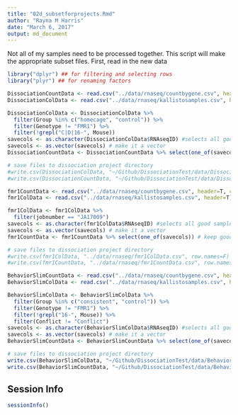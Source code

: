```yaml
---
title: "02d_subsetforprojects.Rmd"
author: "Rayna M Harris"
date: "March 6, 2017"
output: md_document
---
```


Not all of my samples need to be processed together. This script will make the appropriate subset files. First, read in the new data

```r
library("dplyr") ## for filtering and selecting rows
library("plyr") ## for renaming factors
```


```r
DissociationCountData <- read.csv("../data/rnaseq/countbygene.csv", header=T, check.names = F, row.names = 1)
DissociationColData <- read.csv("../data/rnaseq/kallistosamples.csv", header=T)

DissociationColData <- DissociationColData %>%
  filter(Group %in% c("homecage", "control")) %>%
  filter(Genotype != "FMR1") %>%
  filter(!grepl("C|D|16-", Mouse))
savecols <- as.character(DissociationColData$RNAseqID) #selects all good samples
savecols <- as.vector(savecols) # make it a vector
DissociationCountData <- DissociationCountData %>% select(one_of(savecols)) # keep good samples

# save files to dissociation project directory
#write.csv(DissociationColData, "~/Github/DissociationTest/data/DissociationColData.csv", row.names=F)
#write.csv(DissociationCountData, "~/Github/DissociationTest/data/DissociationCountData.csv", row.names=T)
```


```r
fmr1CountData <- read.csv("../data/rnaseq/countbygene.csv", header=T, check.names = F, row.names = 1)
fmr1ColData <- read.csv("../data/rnaseq/kallistosamples.csv", header=T)

fmr1ColData <- fmr1ColData %>%
  filter(jobnumber == "JA17009")
savecols <- as.character(fmr1ColData$RNAseqID) #selects all good samples
savecols <- as.vector(savecols) # make it a vector
fmr1CountData <- fmr1CountData %>% select(one_of(savecols)) # keep good samples

# save files to dissociation project directory
#write.csv(fmr1ColData, "../data/rnaseq/fmr1ColData.csv", row.names=F)
#write.csv(fmr1CountData, "../data/rnaseq/fmr1CountData.csv", row.names=T)
```


```r
BehaviorSlimCountData <- read.csv("../data/rnaseq/countbygene.csv", header=T, check.names = F, row.names = 1)
BehaviorSlimColData <- read.csv("../data/rnaseq/kallistosamples.csv", header=T)

BehaviorSlimColData <- BehaviorSlimColData %>%
  filter(Group %in% c("consistent", "control")) %>%
  filter(Genotype != "FMR1") %>%
  filter(!grepl("16-", Mouse)) %>%
  filter(Conflict != "Conflict")
savecols <- as.character(BehaviorSlimColData$RNAseqID) #selects all good samples
savecols <- as.vector(savecols) # make it a vector
BehaviorSlimCountData <- BehaviorSlimCountData %>% select(one_of(savecols)) # keep good samples

# save files to dissociation project directory
write.csv(BehaviorSlimColData, "~/Github/DissociationTest/data/BehaviorSlimColData.csv", row.names=F)
write.csv(BehaviorSlimCountData, "~/Github/DissociationTest/data/BehaviorSlimCountData.csv", row.names=T)
```

## Session Info
```r
sessionInfo()
```
